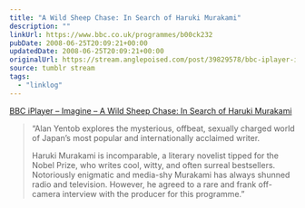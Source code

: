 ```yaml
---
title: "A Wild Sheep Chase: In Search of Haruki Murakami"
description: ""
linkUrl: https://www.bbc.co.uk/programmes/b00ck232
pubDate: 2008-06-25T20:09:21+00:00
updatedDate: 2008-06-25T20:09:21+00:00
originalUrl: https://stream.anglepoised.com/post/39829578/bbc-iplayer-imagine-a-wild-sheep-chase-in
source: tumblr stream
tags:
  - "linklog"
---
```


[BBC iPlayer &#8211; Imagine &#8211; A Wild Sheep Chase: In Search of Haruki Murakami][1]

> &ldquo;Alan Yentob explores the mysterious, offbeat, sexually charged world of Japan&rsquo;s most popular and internationally acclaimed writer.
>
> Haruki Murakami is incomparable, a literary novelist tipped for the Nobel Prize, who writes cool, witty, and often surreal bestsellers. Notoriously enigmatic and media-shy Murakami has always shunned radio and television. However, he agreed to a rare and frank off-camera interview with the producer for this programme.&rdquo;

[1]: https://www.bbc.co.uk/programmes/b00ck232
